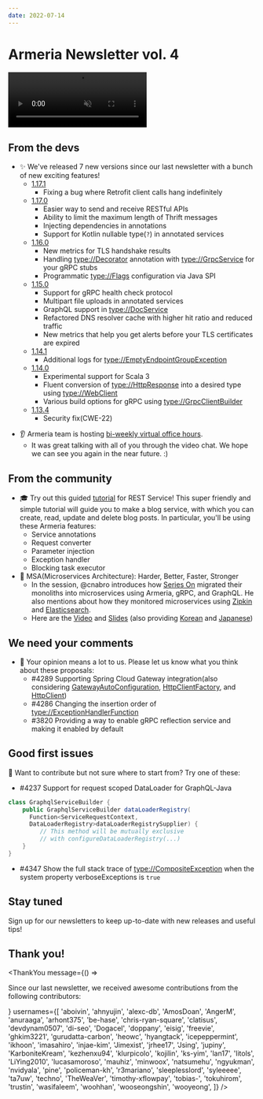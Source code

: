 ```yaml
---
date: 2022-07-14
---
```


# Armeria Newsletter vol. 4

<video class="hideOnReducedMotion" src="../../images/armeria.m4v" preload="none" autoplay muted loop style="width: 282px; height: 112px;">
  <img src="../../images/armeria.gif" loading="lazy" width="282" height="112" />
</video>

## From the devs

<div class="noBullet">

- ✨ We've released 7 new versions since our last newsletter with a bunch of new exciting features!
  - [1.17.1](https://armeria.dev/release-notes/1.17.1/)
    - Fixing a bug where Retrofit client calls hang indefinitely
  - [1.17.0](https://armeria.dev/release-notes/1.17.0/)
    - Easier way to send and receive RESTful APIs
    - Ability to limit the maximum length of Thrift messages
    - Injecting dependencies in annotations
    - Support for Kotlin nullable type(`?`) in annotated services
  - [1.16.0](https://armeria.dev/release-notes/1.16.0/)
      - New metrics for TLS handshake results
      - Handling <type://Decorator> annotation with <type://GrpcService> for your gRPC stubs
      - Programmatic <type://Flags> configuration via Java SPI
  - [1.15.0](https://armeria.dev/release-notes/1.15.0/)
    - Support for gRPC health check protocol
    - Multipart file uploads in annotated services
    - GraphQL support in <type://DocService>
    - Refactored DNS resolver cache with higher hit ratio and reduced traffic
    - New metrics that help you get alerts before your TLS certificates are expired
  - [1.14.1](https://armeria.dev/release-notes/1.14.1/)
    - Additional logs for <type://EmptyEndpointGroupException>
  - [1.14.0](https://armeria.dev/release-notes/1.14.0/)
    - Experimental support for Scala 3
    - Fluent conversion of <type://HttpResponse> into a desired type using <type://WebClient>
    - Various build options for gRPC using <type://GrpcClientBuilder>
  - [1.13.4](https://armeria.dev/release-notes/1.13.4/)
    - Security fix(CWE-22)

</div>
<div class="noBullet">

- 👂 Armeria team is hosting [bi-weekly virtual office hours](https://armeria.dev/community/office-hours/).
  - It was great talking with all of you through the video chat. We hope we can see you again in the near future. :)

</div>

## From the community

<div class="noBullet">

- 🎓 Try out this guided [tutorial](https://armeria.dev/tutorials/rest/blog) for REST Service! This super friendly and simple tutorial will guide you to make a blog service, with which you can create, read, update and delete blog posts. In particular, you'll be using these Armeria features:
  - Service annotations
  - Request converter
  - Parameter injection
  - Exception handler
  - Blocking task executor
- 🦾 MSA(Microservices Architecture): Harder, Better, Faster, Stronger
  - In the session, @cnabro introduces how [Series On](https://serieson.naver.com/) migrated their monoliths into microservices using Armeria, gRPC, and GraphQL. He also mentions about how they monitored microservices using [Zipkin](https://zipkin.io/) and [Elasticsearch](https://www.elastic.co/).
  - Here are the [Video](https://youtu.be/1TsGYR1dves) and [Slides](https://speakerdeck.com/line_devday2021/msa-microservices-architecture-harder-better-faster-stronger) (also providing [Korean](https://youtu.be/95L-_82N1vg) and [Japanese](https://youtu.be/pXIdcgchvSU))

</div>

## We need your comments

<div class="noBullet">

- 🤔 Your opinion means a lot to us. Please let us know what you think about these proposals:
  - #4289 Supporting Spring Cloud Gateway integration(also considering [GatewayAutoConfiguration](https://github.com/spring-cloud/spring-cloud-gateway/blob/main/spring-cloud-gateway-server/src/main/java/org/springframework/cloud/gateway/config/GatewayAutoConfiguration.java), [HttpClientFactory](https://github.com/spring-cloud/spring-cloud-gateway/blob/main/spring-cloud-gateway-server/src/main/java/org/springframework/cloud/gateway/config/HttpClientFactory.java), and [HttpClient](https://github.com/reactor/reactor-netty/blob/main/reactor-netty-http/src/main/java/reactor/netty/http/client/HttpClient.java#L101))
  - #4286 Changing the insertion order of <type://ExceptionHandlerFunction>
  - #3820 Providing a way to enable gRPC reflection service and making it enabled by default

</div>

## Good first issues

<div class="noBullet">

🔰 Want to contribute but not sure where to start from? Try one of these:
  - #4237 Support for request scoped DataLoader for GraphQL-Java
  ```java
  class GraphqlServiceBuilder {
      public GraphqlServiceBuilder dataLoaderRegistry(
        Function<ServiceRequestContext,
        DataLoaderRegistry>dataLoaderRegistrySupplier) {
           // This method will be mutually exclusive
           // with configureDataLoaderRegistry(...)
      }
  }
  ```
  - #4347 Show the full stack trace of <type://CompositeException> when the system property verboseExceptions is `true`

</div>

## Stay tuned

Sign up for our newsletters to keep up-to-date with new releases and useful tips!

<div style="max-width: 320px; margin-top: 0.5rem;">
  <Mailchimp />
</div>

## Thank you!

<ThankYou
  message={() => <p>Since our last newsletter, we received awesome contributions from the following contributors:</p>}
  usernames={[
    'aboivin',
    'ahnyujin',
    'alexc-db',
    'AmosDoan',
    'AngerM',
    'anuraaga',
    'arhont375',
    'be-hase',
    'chris-ryan-square',
    'clatisus',
    'devdynam0507',
    'di-seo',
    'Dogacel',
    'doppany',
    'eisig',
    'freevie',
    'ghkim3221',
    'gurudatta-carbon',
    'heowc',
    'hyangtack',
    'icepeppermint',
    'ikhoon',
    'imasahiro',
    'injae-kim',
    'Jimexist',
    'jrhee17',
    'Jsing',
    'jupiny',
    'KarboniteKream',
    'kezhenxu94',
    'klurpicolo',
    'kojilin',
    'ks-yim',
    'lan17',
    'litols',
    'LiYing2010',
    'lucasamoroso',
    'mauhiz',
    'minwoox',
    'natsumehu',
    'ngyukman',
    'nvidyala',
    'pine',
    'policeman-kh',
    'r3mariano',
    'sleeplesslord',
    'syleeeee',
    'ta7uw',
    'techno',
    'TheWeaVer',
    'timothy-xflowpay',
    'tobias-',
    'tokuhirom',
    'trustin',
    'wasifaleem',
    'woohhan',
    'wooseongshin',
    'wooyeong',
  ]}
/>
